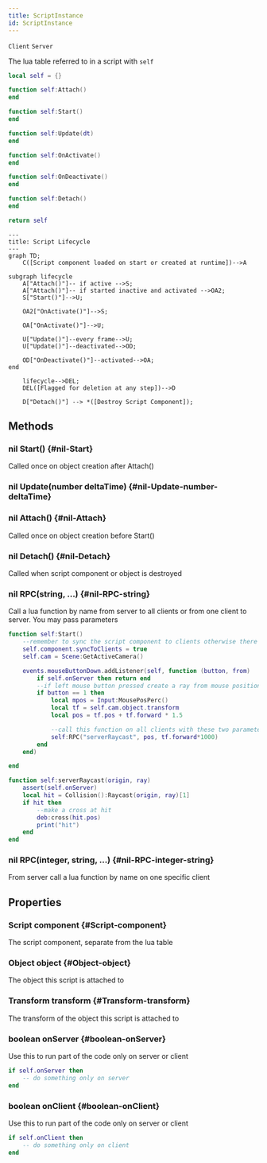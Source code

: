 ```yaml
---
title: ScriptInstance
id: ScriptInstance
---
```

`Client`
`Server`

The lua table referred to in a script with `self`


```lua
local self = {}

function self:Attach()
end

function self:Start()
end

function self:Update(dt)
end

function self:OnActivate()
end

function self:OnDeactivate()
end

function self:Detach()
end

return self
```

```mermaid
---
title: Script Lifecycle
---
graph TD;
    C([Script component loaded on start or created at runtime])-->A
    
subgraph lifecycle
    A["Attach()"]-- if active -->S;
    A["Attach()"]-- if started inactive and activated -->OA2;
    S["Start()"]-->U;

    OA2["OnActivate()"]-->S;

    OA["OnActivate()"]-->U;

    U["Update()"]--every frame-->U;
    U["Update()"]--deactivated-->OD;

    OD["OnDeactivate()"]--activated-->OA;
end

    lifecycle-->DEL;
    DEL([Flagged for deletion at any step])-->D

    D["Detach()"] --> *([Destroy Script Component]);
```

## Methods

### nil Start() {#nil-Start}
Called once on object creation after Attach()

### nil Update(number deltaTime) {#nil-Update-number-deltaTime}

### nil Attach() {#nil-Attach}
Called once on object creation before Start()

### nil Detach() {#nil-Detach}
Called when script component or object is destroyed

### nil RPC(string, ...) {#nil-RPC-string}
Call a lua function by name from server to all clients or from one client to server. You may pass parameters

```lua
function self:Start()
    --remember to sync the script component to clients otherwise there is no one to receive the RPCs
    self.component.syncToClients = true
    self.cam = Scene:GetActiveCamera()

    events.mouseButtonDown.addListener(self, function (button, from)
        if self.onServer then return end
        --if left mouse button pressed create a ray from mouse position and direction
        if button == 1 then
            local mpos = Input:MousePosPerc()
            local tf = self.cam.object.transform
            local pos = tf.pos + tf.forward * 1.5

            --call this function on all clients with these two parameters
            self:RPC("serverRaycast", pos, tf.forward*1000)
        end
    end)

end

function self:serverRaycast(origin, ray)
    assert(self.onServer)
    local hit = Collision():Raycast(origin, ray)[1]
    if hit then
        --make a cross at hit
        deb:cross(hit.pos)
        print("hit")
    end
end
```


### nil RPC(integer, string, ...) {#nil-RPC-integer-string}
From server call a lua function by name on one specific client

## Properties

### Script component {#Script-component}
The script component, separate from the lua table

### Object object {#Object-object}
The object this script is attached to

### Transform transform {#Transform-transform}
The transform of the object this script is attached to

### boolean onServer {#boolean-onServer}
Use this to run part of the code only on server or client
```lua 
if self.onServer then
    -- do something only on server
end
```

### boolean onClient {#boolean-onClient}
Use this to run part of the code only on server or client
```lua 
if self.onClient then
    -- do something only on client
end
```

